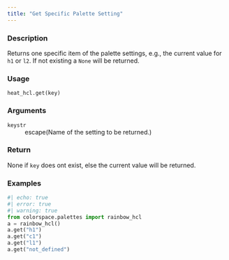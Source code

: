 ```yaml
---
title: "Get Specific Palette Setting"
---
```


### Description

Returns one specific item of the palette settings,
e.g., the current value for `h1` or `l2`.
If not existing a `None` will be returned.

### Usage

<pre><code class='language-python'>heat_hcl.get(key)</code></pre>

### Arguments

<dl class="pyp-list param-list">
  <dt style = "white-space: nowrap; font-family: monospace; vertical-align: top">
   <code id="colorspace.palettes.heat_hcl.get:key">key</code><code class="argument-class">str</code>
  </dt>
 <dd>escape(Name of the setting to be returned.)</dd>
</dl>

### Return

None if `key` does ont exist, else the current value will be
returned.

### Examples

```python
#| echo: true
#| error: true
#| warning: true
from colorspace.palettes import rainbow_hcl
a = rainbow_hcl()
a.get("h1")
a.get("c1")
a.get("l1")
a.get("not_defined")
```



